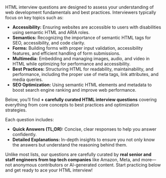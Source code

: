 HTML interview questions are designed to assess your understanding of web development fundamentals and best practices. Interviewers typically focus on key topics such as:

- **Accessibility:** Ensuring websites are accessible to users with disabilities using semantic HTML and ARIA roles.
- **Semantics:** Recognizing the importance of semantic HTML tags for SEO, accessibility, and code clarity.
- **Forms:** Building forms with proper input validation, accessibility features, and efficient handling of form submissions.
- **Multimedia:** Embedding and managing images, audio, and video in HTML while optimizing for performance and accessibility.
- **Best Practices:** Structuring HTML for readability, maintainability, and performance, including the proper use of meta tags, link attributes, and media queries.
- **SEO Optimization:** Using semantic HTML elements and metadata to boost search engine ranking and improve web performance.

Below, you’ll find **<QuestionCount/>+ carefully curated HTML interview questions** covering everything from core concepts to best practices and optimization strategies.

Each question includes:

- **Quick Answers (TL;DR):** Concise, clear responses to help you answer confidently.
- **Detailed Explanations:** In-depth insights to ensure you not only know the answers but understand the reasoning behind them.

Unlike most lists, our questions are carefully curated by **real senior and staff engineers from top tech companies** like Amazon, Meta, and more—not anonymous contributors or AI-generated content. Start practicing below and get ready to ace your HTML interview!
